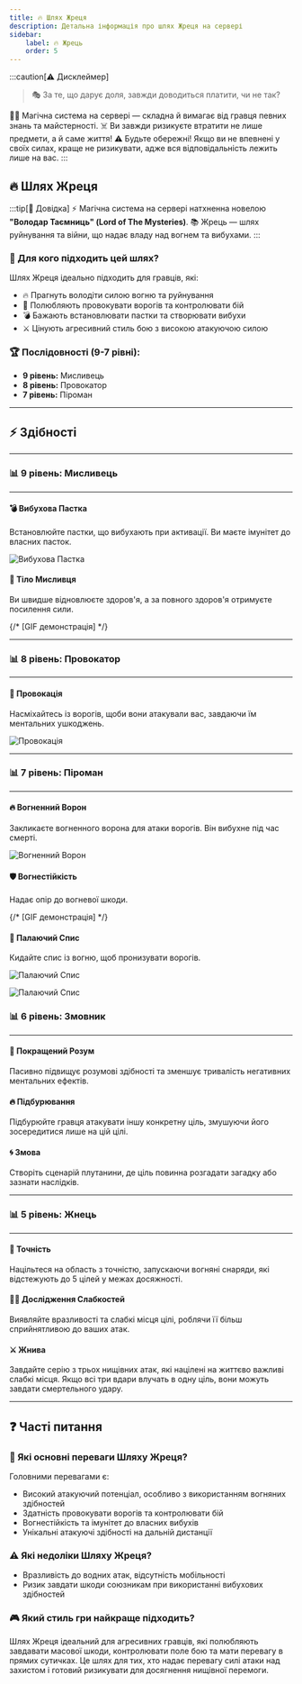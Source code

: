 ```yaml
---
title: 🔥 Шлях Жреця
description: Детальна інформація про шлях Жреця на сервері
sidebar:
    label: 🔥 Жрець
    order: 5
---
```


:::caution[⚠️ Дисклеймер]
> 🎭 За те, що дарує доля, завжди доводиться платити, чи не так?

🧙‍♂️ Магічна система на сервері — складна й вимагає від гравця певних знань та майстерності.
☠️ Ви завжди ризикуєте втратити не лише предмети, а й саме життя!
⚠️ Будьте обережні! Якщо ви не впевнені у своїх силах, краще не ризикувати, адже вся відповідальність лежить лише на вас.
:::

## 🔥 Шлях Жреця

:::tip[📖 Довідка]
⚡ Магічна система на сервері натхненна новелою **"Володар Таємниць" (Lord of The Mysteries)**.
📚 Жрець — шлях руйнування та війни, що надає владу над вогнем та вибухами.
:::

### 📜 Для кого підходить цей шлях?

Шлях Жреця ідеально підходить для гравців, які:
- 🔥 Прагнуть володіти силою вогню та руйнування
- 🎯 Полюбляють провокувати ворогів та контролювати бій
- 💣 Бажають встановлювати пастки та створювати вибухи
- ⚔️ Цінують агресивний стиль бою з високою атакуючою силою

### 🏆 Послідовності (9-7 рівні):

- **9 рівень:** Мисливець
- **8 рівень:** Провокатор
- **7 рівень:** Піроман

---

## ⚡ Здібності

---

### 📊 9 рівень: Мисливець

---

#### 💣 Вибухова Пастка
Встановлюйте пастки, що вибухають при активації. Ви маєте імунітет до власних пасток.

<p align={"center"}>
    <Image src={trap} alt="Вибухова Пастка"/>
</p>

#### 💪 Тіло Мисливця
Ви швидше відновлюєте здоров'я, а за повного здоров'я отримуєте посилення сили.

{/* [GIF демонстрація] */}

---

### 📊 8 рівень: Провокатор

---

#### 👊 Провокація
Насміхайтесь із ворогів, щоби вони атакували вас, завдаючи їм ментальних ушкоджень.

<p align={"center"}>
    <Image src={provocation} alt="Провокація"/>
</p>

---

### 📊 7 рівень: Піроман

---

#### 🔥 Вогненний Ворон
Закликаєте вогненного ворона для атаки ворогів. Він вибухне під час смерті.

<p align={"center"}>
    <Image src={fire_raven} alt="Вогненний Ворон"/>
</p>

#### 🛡️ Вогнестійкість
Надає опір до вогневої шкоди.

{/* [GIF демонстрація] */}

#### 🔱 Палаючий Спис
Кидайте спис із вогню, щоб пронизувати ворогів.

<p align={"center"}>
    <Image src={blazing_spear_1} alt="Палаючий Спис"/>
</p>

<p align={"center"}>
    <Image src={blazing_spear_2} alt="Палаючий Спис"/>
</p>

### 📊 6 рівень: Змовник

---

#### 🧠 Покращений Розум
Пасивно підвищує розумові здібності та зменшує тривалість негативних ментальних ефектів.

#### 🔥 Підбурювання
Підбурюйте гравця атакувати іншу конкретну ціль, змушуючи його зосередитися лише на цій цілі.

#### 🌀 Змова
Створіть сценарій плутанини, де ціль повинна розгадати загадку або зазнати наслідків.

---

### 📊 5 рівень: Жнець

---

#### 🎯 Точність
Націльтеся на область з точністю, запускаючи вогняні снаряди, які відстежують до 5 цілей у межах досяжності.

#### 🕵️‍♂️ Дослідження Слабкостей
Виявляйте вразливості та слабкі місця цілі, роблячи її більш сприйнятливою до ваших атак.

#### ⚔️ Жнива
Завдайте серію з трьох нищівних атак, які націлені на життєво важливі слабкі місця. Якщо всі три вдари влучать в одну ціль, вони можуть завдати смертельного удару.

---

## ❓ Часті питання

### 💪 Які основні переваги Шляху Жреця?
Головними перевагами є:
- Високий атакуючий потенціал, особливо з використанням вогняних здібностей
- Здатність провокувати ворогів та контролювати бій
- Вогнестійкість та імунітет до власних вибухів
- Унікальні атакуючі здібності на дальній дистанції

### ⚠️ Які недоліки Шляху Жреця?
- Вразливість до водних атак, відсутність мобільності
- Ризик завдати шкоди союзникам при використанні вибухових здібностей

### 🎮 Який стиль гри найкраще підходить?
Шлях Жреця ідеальний для агресивних гравців, які полюбляють завдавати масової шкоди, контролювати поле бою та мати перевагу в прямих сутичках. Це шлях для тих, хто надає перевагу силі атаки над захистом і готовий ризикувати для досягнення нищівної перемоги.